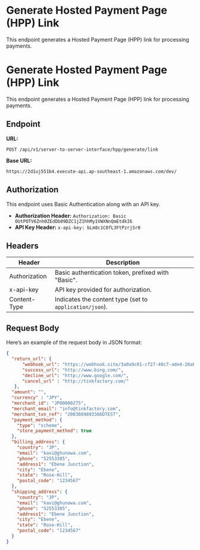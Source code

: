 
# Generate Hosted Payment Page (HPP) Link

This endpoint generates a Hosted Payment Page (HPP) link for processing payments.

<OpenAPI spec="../openapi.json" path="/api/v1/server-to-server-interface/hpp/generate/link" />


# Generate Hosted Payment Page (HPP) Link

This endpoint generates a Hosted Payment Page (HPP) link for processing payments.

## Endpoint

**URL:**

`POST /api/v1/server-to-server-interface/hpp/generate/link`

**Base URL:**

`https://2d1uj551b4.execute-api.ap-southeast-1.amazonaws.com/dev/`

## Authorization

This endpoint uses Basic Authentication along with an API key.

- **Authorization Header:** `Authorization: Basic OUtPOTV6Znh0ZEdDb09DZC1jZ1hhMy1VWXNnQmEtdkI6`
- **API Key Header:** `x-api-key: bLm8c1C0fL3FtPzrjSr0`

## Headers

| Header         | Description                                                                 |
| -------------- | --------------------------------------------------------------------------- |
| Authorization  | Basic authentication token, prefixed with "Basic".                          |
| x-api-key      | API key provided for authorization.                                         |
| Content-Type   | Indicates the content type (set to `application/json`).                     |

## Request Body

Here’s an example of the request body in JSON format:

```json
{
  "return_url": { 
      "webhook_url": "https://webhook.site/3a0a9c01-cf27-40c7-ade4-28abdcba087b",
      "success_url": "http://www.bing.com/",
      "decline_url": "http://www.google.com/",
      "cancel_url" : "http://tinkfactory.com/"
   },
  "amount": "",
  "currency" : "JPY",
  "merchant_id": "JP00000275",
  "merchant_email": "info@tinkfactory.com",
  "merchant_txn_ref": "2003089893366DTEST",
  "payment_method": {
    "type": "scheme",
    "store_payment_method": true
  },
  "billing_address": {
    "country": "JP",
    "email": "kavi@ghunowa.com",
    "phone": "52553305",
    "address1": "Ebene Junction",
    "city": "Ebene",
    "state": "Rose-Hill",
    "postal_code": "1234567"
  },
  "shipping_address": {
    "country": "JP",
    "email": "kavi@ghunowa.com",
    "phone": "52553305",
    "address1": "Ebene Junction",
    "city": "Ebene",
    "state": "Rose-Hill",
    "postal_code": "1234567"
  }
}
